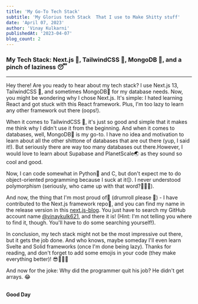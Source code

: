 ```yaml
---
title: 'My Go-To Tech Stack'
subtitle: 'My Glorius tech Stack  That I use to Make Shitty stuff'
date: 'April 07, 2023'
author: 'Vinay Kulkarni'
publishedAt: '2023-04-07'
blog_count: 2
---
```


### My Tech Stack: Next.js 🚀, TailwindCSS 💅, MongoDB 🍃, and a pinch of laziness 😴

---

Hey there! Are you ready to hear about my tech stack? I use Next.js 13, TailwindCSS 💅, and sometimes MongoDB🍃 for my database needs. Now, you might be wondering why I chose Next.js. It's simple: I hated learning React and got stuck with this React framework. Plus, I'm too lazy to learn any other framework out there (oops!).

When it comes to TailwindCSS 💅, it's just so good and simple that it makes me think why I didn't use it from the beginning. And when it comes to databases, well, MongoDB🍃 is my go-to. I have no idea and motivation to learn about all the other shittone of databases that are out there (yup, I said it!). But seriously there are way too many databases out there.However, I would love to learn about Supabase and PlanetScale🌏 as they sound so cool and good.

Now, I can code somewhat in Python🐍 and C, but don't expect me to do object-oriented programming because I suck at it😔. I never understood polymorphism (seriously, who came up with that word?🤦🏻‍♂️).

And now, the thing that I'm most proud of🥹 (drumroll please 🥁) - I have contributed to the Next.js framework repo🎊, and you can find my name in the release version in this [next.js-blog](https://nextjs.org/blog/next-13-3). You just have to search my GitHub account name [@vinaykulk621](https://github.com/vinaykulk621), and there it is! (Hint: I'm not telling you where to find it, though. You'll have to do some searching yourself!).

In conclusion, my tech stack might not be the most impressive out there, but it gets the job done. And who knows, maybe someday I'll even learn Svelte and Solid frameworks (once I'm done being lazy). Thanks for reading, and don't forget to add some emojis in your code (they make everything better)! 😎👨‍💻🚀

And now for the joke: Why did the programmer quit his job? He didn't get arrays. 😂
<br />
<br />

**Good Day**
